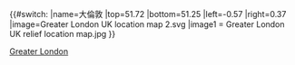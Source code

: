 {{#switch:{{{1}}}
|name=大倫敦
|top=51.72
|bottom=51.25
|left=-0.57
|right=0.37
|image=Greater London UK location map 2.svg
|image1 = Greater London UK relief location map.jpg
}}<noinclude>{{Location map/Info}}
{{Documentation}}
[[Category:英格蘭地理位置圖模板|Greater London]]
</noinclude>